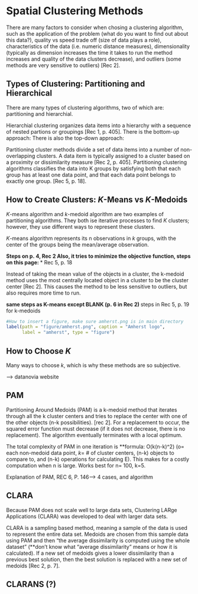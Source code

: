 <!--
The {#rmd-basics} text after the chapter declaration will allow us to link throughout the document back to the beginning of Chapter 1.  These labels will automatically be generated (if not specified) by changing the spaces to hyphens and capital letters to lowercase.  Look for the reference to this label at the beginning of Chapter 2.
-->

# Spatial Clustering Methods {#rmd-basics}
There are many factors to consider when chosing a clustering algorithm, such as the application of the problem (what do you want to find out about this data?), quality vs speed trade off (size of data plays a role), characteristics of the data (i.e. numeric distance measures), dimensionality (typically as dimension increases the time it takes to run the method increases and quality of the data clusters decrease), and outliers (some methods are very sensitive to outliers) [Rec 2]. 

## Types of Clustering: Partitioning and Hierarchical 
There are many types of clustering algorithms, two of which are: partitioning and hierarchial. 

Hierarchial clustering organizes data items into a hierarchy with a sequence of nested partions or groupings [Rec 1, p. 405]. There is the bottom-up approach: 
There is also the top-down approach:

Partitioning cluster methods divide a set of data items into a number of non-overlapping clusters. A data item is typically assigned to a cluster based on a proximity or dissimilarity measure [Rec 2, p. 405].
Partitioning clustering algorithms classifies the data into K groups by satisfying both that each group has at least one data point, and that each data point belongs to exactly one group. [Rec 5, p. 18]. 

## How to Create Clusters: _K_-Means vs _K_-Medoids
_K_-means algorithm and _k_-medoid algorithm are two examples of partitioning algorithms. They both ise iterative processes to find _K_ clusters; however, they use different ways to represent these clusters. 

_K_-means algorithm represents its n observations in _k_ groups, with the center of the groups being the mean/average observation.

**Steps on p. 4, Rec 2
Also, it tries to minimize the objective function, steps on this page: *** Rec 5, p. 18

Instead of taking the mean value of the objects in a cluster, the k-medoid method uses the most centrally located object in a cluster to be the cluster center [Rec 2]. This causes the method to be less sensitive to outliers, but also requires more time to run. 

**same steps as K-means except BLANK (p. 6 in Rec 2)
**steps in Rec 5, p. 19 for k-medoids

```r
#How to insert a figure, make sure amherst.png is in main directory
label(path = "figure/amherst.png", caption = "Amherst logo", 
      label = "amherst", type = "figure")
```

## How to Choose _K_
Many ways to choose _k_, which is why these methods are so subjective. 

--> datanovia website


## PAM
Partitioning Around Medoids (PAM) is a k-medoid method that iterates through all the k cluster centers and tries to replace the center with one of the other objects (n-k possibilities). [rec 2]. For a replacement to occur, the squared error function must decrease (if it does not decrease, there is no replacement). The algorithm eventually terminates with a local optimum. 

The total complexity of PAM in one iteration is **formula: O(k(n-k)^2) (o= each non-medoid data point, _k_= # of cluster centers, (n-k) objects to compare to, and (n-k) operations for calculating E). This makes for a costly computation when n is large. Works best for n= 100, k=5. 

Explanation of PAM, REC 6, P. 146--> 4 cases, and algorithm

## CLARA
Because PAM does not scale well to large data sets, Clustering LARge Applications (CLARA) was developed to deal with larger data sets.

CLARA is a sampling based method, meaning a sample of the data is used to represent the entire data set. Medoids are chosen from this sample data using PAM and then "the average dissimilarity is computed using the whole dataset" (**don't know what "average dissimilarity" means or how it is calculated). If a new set of medoids gives a lower dissimilarity than a previous best solution, then the best solution is replaced with a new set of medoids [Rec 2, p. 7].



## CLARANS (?)

